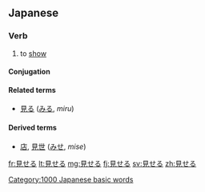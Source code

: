 ==Japanese==
{{ja-kanjitab|見}}

===Verb===
{{ja-verb|kk|type=2|tr=trans|hira=みせる|rom=miseru}}

# to [[show]]
#:{{usex|[[写真]]を[[人]]に'''見せる'''|tr=しゃしんをひとに'''みせる'''。<br/>''shashin o hito ni '''miseru'''''|t='''show''' someone a picture|lang=ja}}

====Conjugation====
{{ja-ichi|見せ|みせ|mise}}

====Related terms====
*[[見る]] ([[みる]], ''miru'')

====Derived terms====
*[[店]], [[見世]] ([[みせ]], ''mise'')
{{attention|ja|are those derived terms right?}}

[[Category:1000 Japanese basic words]]

[[fr:見せる]]
[[lt:見せる]]
[[mg:見せる]]
[[fj:見せる]]
[[sv:見せる]]
[[zh:見せる]]